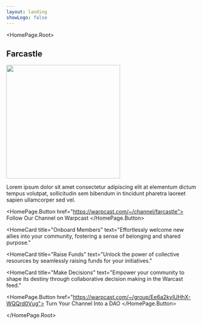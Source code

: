 ```yaml
---
layout: landing
showLogo: false
---
```




<HomePage.Root>

<h2 className="logo">Farcastle</h2>
<img src="/images/raisin-black-castle.svg" width="300px" height="300px" />

<p>
  Lorem ipsum dolor sit amet consectetur adipiscing elit at elementum dictum
  tempus volutpat, sollicitudin sem bibendum in tincidunt pharetra laoreet
  sapien ullamcorper sed vel.
</p>

<HomePage.Button href="https://warpcast.com/~/channel/farcastle">
  Follow Our Channel on Warpcast
</HomePage.Button>

<div className="Home__card_container">

<HomeCard
  title="Onboard Members"
  text="Effortlessly welcome new allies into your community, fostering a sense of belonging and shared purpose."
></HomeCard>
<HomeCard
  title="Raise Funds"
  text="Unlock the power of collective resources by seamlessly raising funds for your initiatives."
></HomeCard>
<HomeCard
  title="Make Decisions"
  text="Empower your community to shape its destiny through collaborative decision making in the Warcast feed."
></HomeCard>

</div>

<HomePage.Button href="https://warpcast.com/~/group/Ee6a2kyIUHhX-WQQrd0Vug">
  Turn Your Channel Into a DAO
</HomePage.Button>

<Sponsors />

</HomePage.Root>
